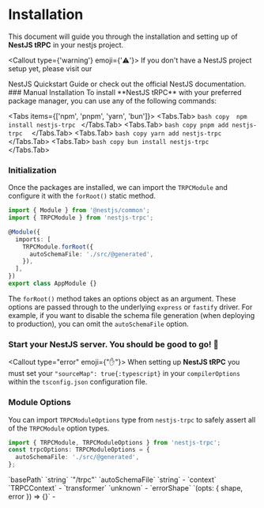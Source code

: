 
# Installation

This document will guide you through the installation and setting up of **NestJS tRPC** in your nestjs project.

<Callout type={'warning'} emoji={'⚠️'}>
  If you don't have a NestJS project setup yet, please visit our
  <Link href="/docs/nestjs" className="underline">NestJS Quickstart Guide</Link>
  or check out the official
  <Link href="https://docs.nestjs.com" target={'_blank'} className="underline">NestJS documentation</Link>.
</Callout>

<Steps>
  ### Manual Installation
  To install **NestJS tRPC** with your preferred package manager, you can use any of the following commands:

<Tabs items={['npm', 'pnpm', 'yarn', 'bun']}>
  <Tabs.Tab>
    ```bash copy 
    npm install nestjs-trpc
    ```
  </Tabs.Tab>
  <Tabs.Tab>
    ```bash copy
    pnpm add nestjs-trpc 
    ```
  </Tabs.Tab>
  <Tabs.Tab>
    ```bash copy
    yarn add nestjs-trpc 
    ```
   </Tabs.Tab>
  <Tabs.Tab>
    ```bash copy
    bun install nestjs-trpc 
    ```
   </Tabs.Tab>
</Tabs>

### Initialization

Once the packages are installed, we can import the `TRPCModule` and configure it with the `forRoot()` static method.

```typescript filename="app.module.ts"
import { Module } from '@nestjs/common';
import { TRPCModule } from 'nestjs-trpc';

@Module({
  imports: [
    TRPCModule.forRoot({
      autoSchemaFile: './src/@generated',
    }),
  ],
})
export class AppModule {}
```

The `forRoot()` method takes an options object as an argument. These options are passed through to the underlying `express` or `fastify` driver. For example, if you want to disable the schema file generation (when deploying to production), you can omit the `autoSchemaFile` option.

### Start your NestJS server. You should be good to go! 🎉

</Steps>

<Callout type="error" emoji={"✋"}>
  When setting up **NestJS tRPC** you must set your `"sourceMap": true{:typescript}` in your `compilerOptions` within the `tsconfig.json` configuration file.
</Callout>

### Module Options

You can import `TRPCModuleOptions` type from `nestjs-trpc` to safely assert all of the `TRPCModule` option types.

```typescript
import { TRPCModule, TRPCModuleOptions } from 'nestjs-trpc';
const trpcOptions: TRPCModuleOptions = {
  autoSchemaFile: './src/@generated',
};
```

<Table columns={['Prop', 'Type', 'Default']}>
  <Table.Row>
    <Table.Cell icon>`basePath`</Table.Cell>
    <Table.Cell>`string`</Table.Cell>
    <Table.Cell>`"/trpc"`</Table.Cell>
  </Table.Row>
  <Table.Row>
    <Table.Cell icon>`autoSchemaFile`</Table.Cell>
    <Table.Cell>`string`</Table.Cell>
    <Table.Cell>-</Table.Cell>
  </Table.Row>
  <Table.Row>
    <Table.Cell icon>`context`</Table.Cell>
    <Table.Cell>`TRPCContext`</Table.Cell>
    <Table.Cell>-</Table.Cell>
  </Table.Row>
  <Table.Row>
    <Table.Cell icon>`transformer`</Table.Cell>
    <Table.Cell>`unknown`</Table.Cell>
    <Table.Cell>-</Table.Cell>
  </Table.Row>
  <Table.Row>
    <Table.Cell icon>`errorShape`</Table.Cell>
    <Table.Cell>`(opts: { shape, error }) => {}`</Table.Cell>
    <Table.Cell>-</Table.Cell>
  </Table.Row>
</Table>
